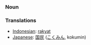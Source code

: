 === Noun ===

=== Translations ===
*[[Indonesian]]: [[rakyat]]
*[[Japanese]]: [[国民]] ([[こくみん]], kokumin)